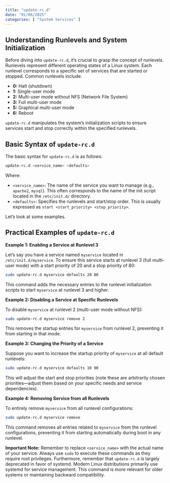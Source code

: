 ```yaml
---
title: "update-rc.d"
date: "01/06/2025"
categories: [ "System Services" ]
---
```

## Understanding Runlevels and System Initialization

Before diving into `update-rc.d`, it's crucial to grasp the concept of runlevels.  Runlevels represent different operating states of a Linux system.  Each runlevel corresponds to a specific set of services that are started or stopped. Common runlevels include:

* **0:** Halt (shutdown)
* **1:** Single-user mode
* **2:** Multi-user mode without NFS (Network File System)
* **3:** Full multi-user mode
* **5:** Graphical multi-user mode
* **6:** Reboot

`update-rc.d` manipulates the system's initialization scripts to ensure services start and stop correctly within the specified runlevels.


## Basic Syntax of `update-rc.d`

The basic syntax for `update-rc.d` is as follows:

```bash
update-rc.d <service_name> <defaults>
```

Where:

* `<service_name>`:  The name of the service you want to manage (e.g., `apache2`, `mysql`).  This often corresponds to the name of the init script located in the `/etc/init.d/` directory.
* `<defaults>`: Specifies the runlevels and start/stop order.  This is usually expressed as `start <start_priority> <stop_priority>`.

Let's look at some examples.


## Practical Examples of `update-rc.d`

**Example 1: Enabling a Service at Runlevel 3**

Let's say you have a service named `myservice` located in `/etc/init.d/myservice`. To ensure this service starts at runlevel 3 (full multi-user mode) with a start priority of 20 and a stop priority of 80:

```bash
sudo update-rc.d myservice defaults 20 80
```

This command adds the necessary entries to the runlevel initialization scripts to start `myservice` at runlevel 3 and higher.


**Example 2: Disabling a Service at Specific Runlevels**

To disable `myservice` at runlevel 2 (multi-user mode without NFS):

```bash
sudo update-rc.d myservice remove 2
```

This removes the startup entries for `myservice` from runlevel 2, preventing it from starting in that mode.


**Example 3: Changing the Priority of a Service**

Suppose you want to increase the startup priority of `myservice` at all default runlevels:

```bash
sudo update-rc.d myservice defaults 10 90
```

This will adjust the start and stop priorities (note these are arbitrarily chosen priorities—adjust them based on your specific needs and service dependencies).


**Example 4: Removing Service from all Runlevels**

To entirely remove `myservice` from all runlevel configurations:

```bash
sudo update-rc.d myservice remove
```

This command removes all entries related to `myservice` from the runlevel configurations, preventing it from starting automatically during boot in any runlevel.




**Important Note:** Remember to replace `<service_name>` with the actual name of your service.  Always use `sudo` to execute these commands as they require root privileges.  Furthermore, remember that `update-rc.d` is largely deprecated in favor of systemd.  Modern Linux distributions primarily use systemd for service management.  This command is more relevant for older systems or maintaining backward compatibility.

